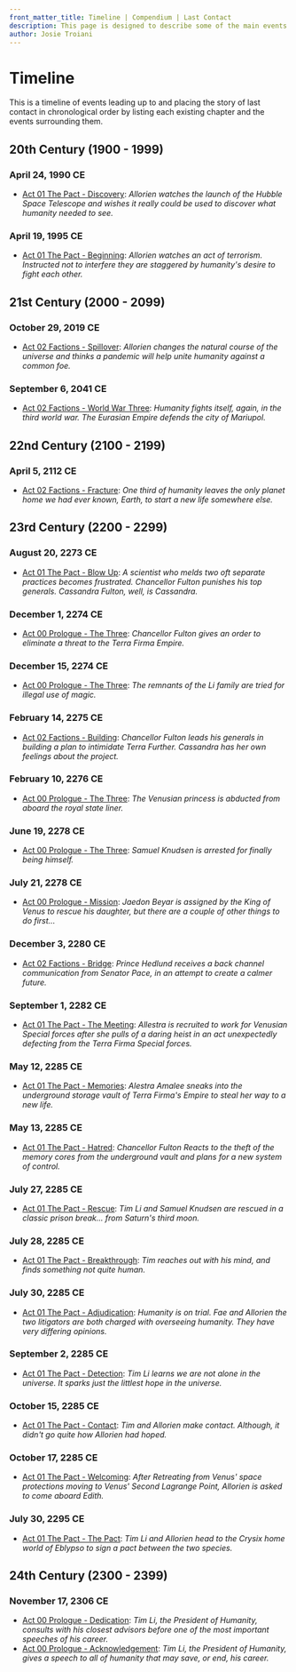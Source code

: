 ```yaml
---
front_matter_title: Timeline | Compendium | Last Contact
description: This page is designed to describe some of the main events leading up to the story of the Last Contact universe. As well as be a view to see the chapters of Last Contact in chronological order.
author: Josie Troiani
---
```

# Timeline

This is a timeline of events leading up to and placing the story of last contact in chronological order by listing each existing chapter and the events surrounding them.

## 20th Century (1900 - 1999)

### April 24, 1990 CE

- [Act 01 The Pact - Discovery](../thepact/discovery.mdx): *Allorien watches the launch of the Hubble Space Telescope and wishes it really could be used to discover what humanity needed to see.*

### April 19, 1995 CE

- [Act 01 The Pact - Beginning](../thepact/beginning.mdx): *Allorien watches an act of terrorism. Instructed not to interfere they are staggered by humanity's desire to fight each other.*

## 21st Century (2000 - 2099)

### October 29, 2019 CE

- [Act 02 Factions - Spillover](../factions/spillover.mdx): *Allorien changes the natural course of the universe and thinks a pandemic will help unite humanity against a common foe.*

### September 6, 2041 CE

- [Act 02 Factions - World War Three](../factions/worldwarthree.mdx): *Humanity fights itself, again, in the third world war. The Eurasian Empire defends the city of Mariupol.*

## 22nd Century (2100 - 2199)

### April 5, 2112 CE

- [Act 02 Factions - Fracture](../factions/fracture.mdx): *One third of humanity leaves the only planet home we had ever known, Earth, to start a new life somewhere else.*

## 23rd Century (2200 - 2299)

### August 20, 2273 CE

- [Act 01 The Pact - Blow Up](../thepact/blowup.mdx): *A scientist who melds two oft separate practices becomes frustrated. Chancellor Fulton punishes his top generals. Cassandra Fulton, well, is Cassandra.*

### December 1, 2274 CE

- [Act 00 Prologue - The Three](../prologue/thethree.mdx): *Chancellor Fulton gives an order to eliminate a threat to the Terra Firma Empire.*

### December 15, 2274 CE

- [Act 00 Prologue - The Three](../prologue/thethree.mdx): *The remnants of the Li family are tried for illegal use of magic.*

### February 14, 2275 CE

- [Act 02 Factions - Building](../factions/building.mdx): *Chancellor Fulton leads his generals in building a plan to intimidate Terra Further. Cassandra has her own feelings about the project.*

### February 10, 2276 CE

- [Act 00 Prologue - The Three](../prologue/thethree.mdx): *The Venusian princess is abducted from aboard the royal state liner.*

### June 19, 2278 CE

- [Act 00 Prologue - The Three](../prologue/thethree.mdx): *Samuel Knudsen is arrested for finally being himself.*

### July 21, 2278 CE

- [Act 00 Prologue - Mission](../prologue/mission.mdx): *Jaedon Beyar is assigned by the King of Venus to rescue his daughter, but there are a couple of other things to do first...*

### December 3, 2280 CE

- [Act 02 Factions - Bridge](../factions/bridge.mdx): *Prince Hedlund receives a back channel communication from Senator Pace, in an attempt to create a calmer future.*

### September 1, 2282 CE

- [Act 01 The Pact - The Meeting](../thepact/themeeting.mdx): *Allestra is recruited to work for Venusian Special forces after she pulls of a daring heist in an act unexpectedly defecting from the Terra Firma Special forces.*

### May 12, 2285 CE

- [Act 01 The Pact - Memories](../thepact/memories.mdx): *Alestra Amalee sneaks into the underground storage vault of Terra Firma's Empire to steal her way to a new life.*

### May 13, 2285 CE

- [Act 01 The Pact - Hatred](../thepact/hatred.mdx): *Chancellor Fulton Reacts to the theft of the memory cores from the underground vault and plans for a new system of control.*

### July 27, 2285 CE

- [Act 01 The Pact - Rescue](../thepact/rescue.mdx): *Tim Li and Samuel Knudsen are rescued in a classic prison break... from Saturn's third moon.*

### July 28, 2285 CE

- [Act 01 The Pact - Breakthrough](../thepact/breakthrough.mdx): *Tim reaches out with his mind, and finds something not quite human.*

### July 30, 2285 CE

- [Act 01 The Pact - Adjudication](../thepact/adjudication.mdx): *Humanity is on trial. Fae and Allorien the two litigators are both charged with overseeing humanity. They have very differing opinions.*

### September 2, 2285 CE

- [Act 01 The Pact - Detection](../thepact/detection.mdx): *Tim Li learns we are not alone in the universe. It sparks just the littlest hope in the universe.*

### October 15, 2285 CE

- [Act 01 The Pact - Contact](../thepact/contact.mdx): *Tim and Allorien make contact. Although, it didn't go quite how Allorien had hoped.*

### October 17, 2285 CE

- [Act 01 The Pact - Welcoming](../thepact/welcoming.mdx): *After Retreating from Venus' space protections moving to Venus' Second Lagrange Point, Allorien is asked to come aboard Edith.*

### July 30, 2295 CE

- [Act 01 The Pact - The Pact](../thepact/pactchapter.mdx): *Tim Li and Allorien head to the Crysix home world of Eblypso to sign a pact between the two species.*

## 24th Century (2300 - 2399)

### November 17, 2306 CE

- [Act 00 Prologue - Dedication](../prologue/dedication.mdx): *Tim Li, the President of Humanity, consults with his closest advisors before one of the most important speeches of his career.*
- [Act 00 Prologue - Acknowledgement](../prologue/acknowledgement.mdx): *Tim Li, the President of Humanity, gives a speech to all of humanity that may save, or end, his career.*
